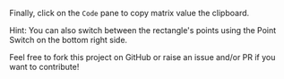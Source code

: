 Finally, click on the `Code` pane to copy matrix value the clipboard.

Hint: You can also switch between the rectangle's points using the Point Switch on the bottom right side.

Feel free to fork this project on GitHub or raise an issue and/or PR if you want to contribute!

